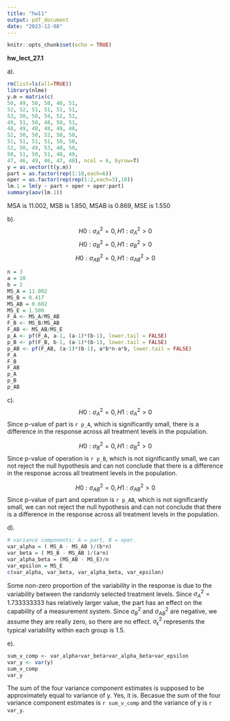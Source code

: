 ```yaml
---
title: "hw11"
output: pdf_document
date: "2023-12-08"
---
```


```r
knitr::opts_chunk$set(echo = TRUE)
```

**hw_lect_27.1**



a).
```r
rm(list=ls(all=TRUE))
library(nlme)
y.m = matrix(c(
50, 49, 50, 50, 48, 51,
52, 52, 51, 51, 51, 51,
53, 50, 50, 54, 52, 51,
49, 51, 50, 48, 50, 51,
48, 49, 48, 48, 49, 48,
52, 50, 50, 52, 50, 50,
51, 51, 51, 51, 50, 50,
52, 50, 49, 53, 48, 50,
50, 51, 50, 51, 48, 49,
47, 46, 49, 46, 47, 48), ncol = 6, byrow=T)
y = as.vector(t(y.m))
part = as.factor(rep(1:10,each=6))
oper = as.factor(rep(rep(1:2,each=3),10))
lm.1 = lm(y ~ part + oper + oper:part)
summary(aov(lm.1))
```

MSA is 11.002, MSB is 1.850, MSAB is 0.869, MSE is 1.550



b).
$$H0: \sigma_A^2 = 0 , H1: \sigma_A^2 > 0$$
$$H0: \sigma_B^2 = 0 , H1: \sigma_B^2 > 0$$
$$H0: \sigma_{AB}^2 = 0 , H1: \sigma_{AB}^2 > 0$$
```r
n = 3
a = 10
b = 2
MS_A = 11.002
MS_B = 0.417
MS_AB = 0.602
MS_E = 1.500
F_A <- MS_A/MS_AB
F_B <- MS_B/MS_AB
F_AB <- MS_AB/MS_E
p_A <- pf(F_A, a-1, (a-1)*(b-1), lower.tail = FALSE)
p_B <- pf(F_B, b-1, (a-1)*(b-1), lower.tail = FALSE)
p_AB <- pf(F_AB, (a-1)*(b-1), a*b*n-a*b, lower.tail = FALSE)
F_A
F_B
F_AB
p_A
p_B
p_AB
```


c).
$$H0: \sigma_A^2 = 0 , H1: \sigma_A^2 > 0$$
Since p-value of part is `r p_A`, which is significantly small, there is a difference in the response across all treatment levels in the population.

$$H0: \sigma_B^2 = 0 , H1: \sigma_B^2 > 0$$
Since p-value of operation is `r p_B`, which is not significantly small, we can not reject the null hypothesis and can not conclude that there is a difference in the response across all treatment levels in the population.

$$H0: \sigma_{AB}^2 = 0 , H1: \sigma_{AB}^2 > 0$$
Since p-value of part and operation is `r p_AB`, which is not significantly small, we can not reject the null hypothesis and can not conclude that there is a difference in the response across all treatment levels in the population.


d).
```r
# variance components: A = part, B = oper.
var_alpha = ( MS_A - MS_AB )/(b*n)
var_beta = ( MS_B - MS_AB )/(a*n)
var_alpha_beta = (MS_AB - MS_E)/n
var_epsilon = MS_E
c(var_alpha, var_beta, var_alpha_beta, var_epsilon)
```
Some non-zero proportion of the variability in the response is due to the variability between the randomly selected treatment levels. Since $\sigma_A^2=1.733333333$ has relatively larger value, the part has an effect on the capability of a measurement system. Since $\sigma_B^2$ and $\sigma_{AB}^2$ are negative, we assume they are really zero, so there are no effect.
$\sigma_{\epsilon}^2$ represents the typical variability within each group is 1.5.

e).
```r
sum_v_comp <- var_alpha+var_beta+var_alpha_beta+var_epsilon
var_y <- var(y)
sum_v_comp
var_y
```
The sum of the four variance component estimates is supposed to be approximately equal to variance of y. Yes, it is. Becasue the sum of the four variance component estimates is `r sum_v_comp` and the variance of y is `r var_y`.